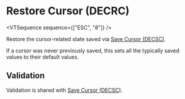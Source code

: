 
# Restore Cursor (DECRC)

<VTSequence sequence={["ESC", "8"]} />

Restore the cursor-related state saved via [Save Cursor (DECSC)](/vt/decsc).

If a cursor was never previously saved, this sets all the typically saved
values to their default values.

## Validation

Validation is shared with [Save Cursor (DECSC)](/vt/decsc).
